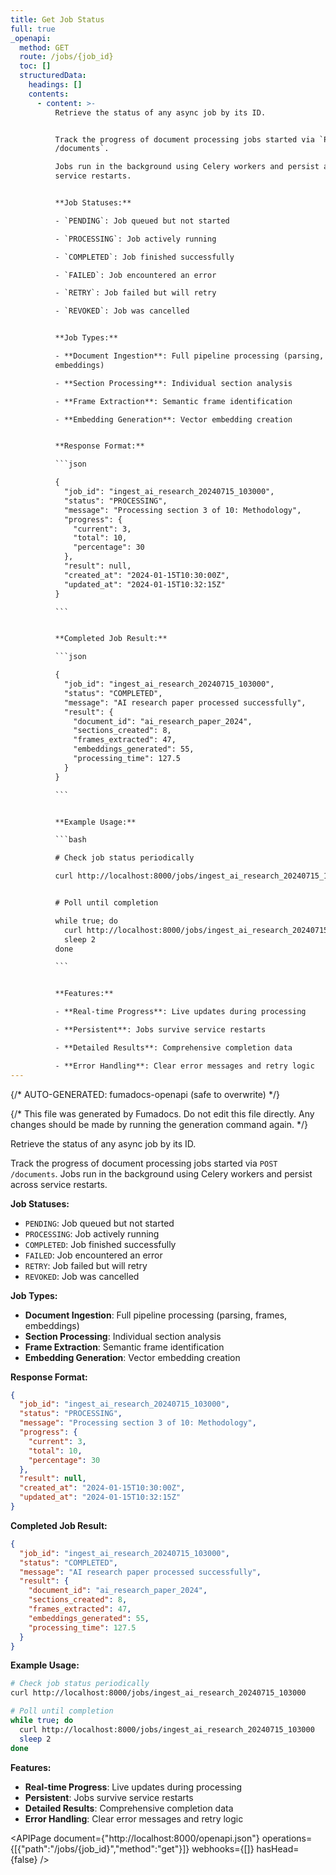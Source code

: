 ```yaml
---
title: Get Job Status
full: true
_openapi:
  method: GET
  route: /jobs/{job_id}
  toc: []
  structuredData:
    headings: []
    contents:
      - content: >-
          Retrieve the status of any async job by its ID.


          Track the progress of document processing jobs started via `POST
          /documents`.

          Jobs run in the background using Celery workers and persist across
          service restarts.


          **Job Statuses:**

          - `PENDING`: Job queued but not started

          - `PROCESSING`: Job actively running

          - `COMPLETED`: Job finished successfully

          - `FAILED`: Job encountered an error

          - `RETRY`: Job failed but will retry

          - `REVOKED`: Job was cancelled


          **Job Types:**

          - **Document Ingestion**: Full pipeline processing (parsing, frames,
          embeddings)

          - **Section Processing**: Individual section analysis

          - **Frame Extraction**: Semantic frame identification

          - **Embedding Generation**: Vector embedding creation


          **Response Format:**

          ```json

          {
            "job_id": "ingest_ai_research_20240715_103000",
            "status": "PROCESSING",
            "message": "Processing section 3 of 10: Methodology",
            "progress": {
              "current": 3,
              "total": 10,
              "percentage": 30
            },
            "result": null,
            "created_at": "2024-01-15T10:30:00Z",
            "updated_at": "2024-01-15T10:32:15Z"
          }

          ```


          **Completed Job Result:**

          ```json

          {
            "job_id": "ingest_ai_research_20240715_103000",
            "status": "COMPLETED",
            "message": "AI research paper processed successfully",
            "result": {
              "document_id": "ai_research_paper_2024",
              "sections_created": 8,
              "frames_extracted": 47,
              "embeddings_generated": 55,
              "processing_time": 127.5
            }
          }

          ```


          **Example Usage:**

          ```bash

          # Check job status periodically

          curl http://localhost:8000/jobs/ingest_ai_research_20240715_103000


          # Poll until completion

          while true; do
            curl http://localhost:8000/jobs/ingest_ai_research_20240715_103000
            sleep 2
          done

          ```


          **Features:**

          - **Real-time Progress**: Live updates during processing

          - **Persistent**: Jobs survive service restarts

          - **Detailed Results**: Comprehensive completion data

          - **Error Handling**: Clear error messages and retry logic
---
```


{/* AUTO-GENERATED: fumadocs-openapi (safe to overwrite) */}


{/* This file was generated by Fumadocs. Do not edit this file directly. Any changes should be made by running the generation command again. */}

Retrieve the status of any async job by its ID.

Track the progress of document processing jobs started via `POST /documents`.
Jobs run in the background using Celery workers and persist across service restarts.

**Job Statuses:**
- `PENDING`: Job queued but not started
- `PROCESSING`: Job actively running
- `COMPLETED`: Job finished successfully
- `FAILED`: Job encountered an error
- `RETRY`: Job failed but will retry
- `REVOKED`: Job was cancelled

**Job Types:**
- **Document Ingestion**: Full pipeline processing (parsing, frames, embeddings)
- **Section Processing**: Individual section analysis
- **Frame Extraction**: Semantic frame identification
- **Embedding Generation**: Vector embedding creation

**Response Format:**
```json
{
  "job_id": "ingest_ai_research_20240715_103000",
  "status": "PROCESSING",
  "message": "Processing section 3 of 10: Methodology",
  "progress": {
    "current": 3,
    "total": 10,
    "percentage": 30
  },
  "result": null,
  "created_at": "2024-01-15T10:30:00Z",
  "updated_at": "2024-01-15T10:32:15Z"
}
```

**Completed Job Result:**
```json
{
  "job_id": "ingest_ai_research_20240715_103000",
  "status": "COMPLETED",
  "message": "AI research paper processed successfully",
  "result": {
    "document_id": "ai_research_paper_2024",
    "sections_created": 8,
    "frames_extracted": 47,
    "embeddings_generated": 55,
    "processing_time": 127.5
  }
}
```

**Example Usage:**
```bash
# Check job status periodically
curl http://localhost:8000/jobs/ingest_ai_research_20240715_103000

# Poll until completion
while true; do
  curl http://localhost:8000/jobs/ingest_ai_research_20240715_103000
  sleep 2
done
```

**Features:**
- **Real-time Progress**: Live updates during processing
- **Persistent**: Jobs survive service restarts
- **Detailed Results**: Comprehensive completion data
- **Error Handling**: Clear error messages and retry logic

<APIPage document={"http://localhost:8000/openapi.json"} operations={[{"path":"/jobs/{job_id}","method":"get"}]} webhooks={[]} hasHead={false} />